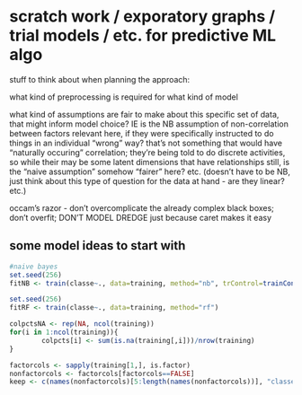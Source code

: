 scratch work / exporatory graphs / trial models / etc. for predictive ML algo
====================================

stuff to think about when planning the approach:

what kind of preprocessing is required for what kind of model

what kind of assumptions are fair to make about this specific set of data, that might inform model choice?  IE is the NB assumption of non-correlation between factors relevant here, if they were specifically instructed to do things in an individual "wrong" way?  that's not something that would have "naturally occuring" correlation; they're being told to do discrete activities, so while their may be some latent dimensions that have relationships still, is the "naive assumption" somehow "fairer" here? etc. (doesn't have to be NB, just think about this type of question for the data at hand - are they linear? etc.)

occam's razor - don't overcomplicate the already complex black boxes; don't overfit; DON'T MODEL DREDGE just because caret makes it easy

## some model ideas to start with

```r
#naive bayes
set.seed(256)
fitNB <- train(classe~., data=training, method="nb", trControl=trainControl(method="cv"))
```

```r
set.seed(256)
fitRF <- train(classe~., data=training, method="rf")
```

```r
colpctsNA <- rep(NA, ncol(training))
for(i in 1:ncol(training)){
        colpcts[i] <- sum(is.na(training[,i]))/nrow(training)
}
```

```r
factorcols <- sapply(training[1,], is.factor)
nonfactorcols <- factorcols[factorcols==FALSE]
keep <- c(names(nonfactorcols)[5:length(names(nonfactorcols))], "classe")
```